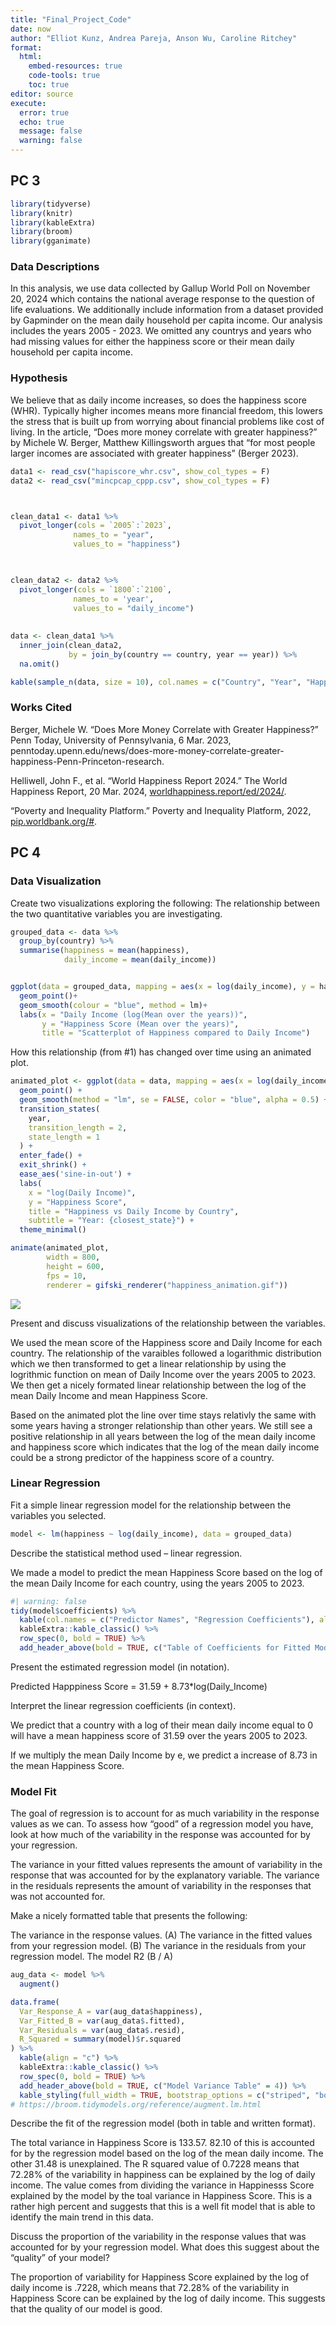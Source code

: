 ```yaml
---
title: "Final_Project_Code"
date: now
author: "Elliot Kunz, Andrea Pareja, Anson Wu, Caroline Ritchey"
format: 
  html:
    embed-resources: true
    code-tools: true
    toc: true
editor: source
execute: 
  error: true
  echo: true
  message: false
  warning: false
---
```


## PC 3

```r
library(tidyverse)
library(knitr)
library(kableExtra)
library(broom)
library(gganimate)
```

### Data Descriptions

In this analysis, we use data collected by Gallup World Poll on November 20, 2024 which contains the national average response to the question of life evaluations. We additionally include information from a dataset provided by Gapminder on the mean daily household per capita income. Our analysis includes the years 2005 - 2023. We omitted any countrys and years who had missing values for either the happiness score or their mean daily household per capita income.

### Hypothesis

We believe that as daily income increases, so does the happiness score (WHR). Typically higher incomes means more financial freedom, this lowers the stress that is built up from worrying about financial problems like cost of living. In the article, “Does more money correlate with greater happiness?” by Michele W. Berger, Matthew Killingsworth argues that “for most people larger incomes are associated with greater happiness” (Berger 2023).

```r
data1 <- read_csv("hapiscore_whr.csv", show_col_types = F)
data2 <- read_csv("mincpcap_cppp.csv", show_col_types = F)



clean_data1 <- data1 %>% 
  pivot_longer(cols = `2005`:`2023`,
              names_to = "year",
              values_to = "happiness")
  


clean_data2 <- data2 %>% 
  pivot_longer(cols = `1800`:`2100`,
              names_to = 'year',
              values_to = "daily_income")
  
  
data <- clean_data1 %>% 
  inner_join(clean_data2, 
             by = join_by(country == country, year == year)) %>% 
  na.omit()

kable(sample_n(data, size = 10), col.names = c("Country", "Year", "Happiness"," Daily Income"), align = "c", digits = 2)
```

### Works Cited

Berger, Michele W. “Does More Money Correlate with Greater Happiness?” Penn Today, University of Pennsylvania, 6 Mar. 2023, penntoday.upenn.edu/news/does-more-money-correlate-greater-happiness-Penn-Princeton-research.

Helliwell, John F., et al. "World Happiness Report 2024." The World Happiness Report, 20 Mar. 2024, [worldhappiness.report/ed/2024/](http://worldhappiness.report/ed/2024/).

"Poverty and Inequality Platform." Poverty and Inequality Platform, 2022, [pip.worldbank.org/#](http://pip.worldbank.org/#).

## PC 4

### Data Visualization
Create two visualizations exploring the following:
The relationship between the two quantitative variables you are investigating.

```r
grouped_data <- data %>% 
  group_by(country) %>% 
  summarise(happiness = mean(happiness), 
            daily_income = mean(daily_income))


ggplot(data = grouped_data, mapping = aes(x = log(daily_income), y = happiness))+
  geom_point()+
  geom_smooth(colour = "blue", method = lm)+
  labs(x = "Daily Income (log(Mean over the years))", 
       y = "Happiness Score (Mean over the years)", 
       title = "Scatterplot of Happiness compared to Daily Income")

```

How this relationship (from #1) has changed over time using an animated plot. 

```r
animated_plot <- ggplot(data = data, mapping = aes(x = log(daily_income), y = happiness)) +
  geom_point() +
  geom_smooth(method = "lm", se = FALSE, color = "blue", alpha = 0.5) +
  transition_states(
    year,
    transition_length = 2,
    state_length = 1
  ) +
  enter_fade() + 
  exit_shrink() +
  ease_aes('sine-in-out') +
  labs(
    x = "log(Daily Income)", 
    y = "Happiness Score", 
    title = "Happiness vs Daily Income by Country",
    subtitle = "Year: {closest_state}") +
  theme_minimal()

animate(animated_plot, 
        width = 800, 
        height = 600, 
        fps = 10,
        renderer = gifski_renderer("happiness_animation.gif"))
```

![](happiness_animation.gif)

Present and discuss visualizations of the relationship between the variables.

We used the mean score of the Happiness score and Daily Income for each country. The relationship of the varaibles followed a logarithmic distribution which we then transformed to get a linear relationship by using the logrithmic function on mean of Daily Income over the years 2005 to 2023. We then get a nicely formated linear relationship between the log of the mean Daily Income and mean Happiness Score. 

Based on the animated plot the line over time stays relativly the same with some years having a stronger relationship than other years. We still see a positive relationship in all years between the log of the mean daily income and happiness score which indicates that the log of the mean daily income could be a strong predictor of the happiness score of a country. 

### Linear Regression

Fit a simple linear regression model for the relationship between the variables you selected.

```r
model <- lm(happiness ~ log(daily_income), data = grouped_data)
```

Describe the statistical method used – linear regression.

We made a model to predict the mean Happiness Score based on the log of the mean Daily Income for each country, using the years 2005 to 2023. 

```r
#| warning: false
tidy(model$coefficients) %>% 
  kable(col.names = c("Predictor Names", "Regression Coefficients"), align = 'c', digits = 2) %>% 
  kableExtra::kable_classic() %>%
  row_spec(0, bold = TRUE) %>%
  add_header_above(bold = TRUE, c("Table of Coefficients for Fitted Model" = 2))
```

Present the estimated regression model (in notation).

Predicted Happpiness Score = 31.59 + 8.73*log(Daily_Income)

Interpret the linear regression coefficients (in context).

We predict that a country with a log of their mean daily income equal to 0 will have a mean happiness score of 31.59 over the years 2005 to 2023.

If we multiply the mean Daily Income by e, we predict a increase of 8.73 in the mean Happiness Score. 

### Model Fit

The goal of regression is to account for as much variability in the response values as we can. To assess how “good” of a regression model you have, look at how much of the variability in the response was accounted for by your regression.

The variance in your fitted values represents the amount of variability in the response that was accounted for by the explanatory variable. The variance in the residuals represents the amount of variability in the responses that was not accounted for.

Make a nicely formatted table that presents the following:

The variance in the response values. (A) The variance in the fitted values from your regression model. (B) The variance in the residuals from your regression model. The model R2 (B / A)

```r
aug_data <- model %>%
  augment()

data.frame(
  Var_Response_A = var(aug_data$happiness),
  Var_Fitted_B = var(aug_data$.fitted),
  Var_Residuals = var(aug_data$.resid),
  R_Squared = summary(model)$r.squared
) %>% 
  kable(align = "c") %>%
  kableExtra::kable_classic() %>%
  row_spec(0, bold = TRUE) %>%
  add_header_above(bold = TRUE, c("Model Variance Table" = 4)) %>%
  kable_styling(full_width = TRUE, bootstrap_options = c("striped", "bordered"))
# https://broom.tidymodels.org/reference/augment.lm.html
```

Describe the fit of the regression model (both in table and written format).

The total variance in Happiness Score is 133.57. 82.10 of this is accounted for by the regression model based on the log of the mean daily income. The other 31.48 is unexplained. The R squared value of 0.7228 means that 72.28% of the variability in happiness can be explained by the log of daily income. The value comes from dividing the variance in Happinesss Score explained by the model by the toal variance in Happiness Score.  This is a rather high percent and suggests that this is a well fit model that is able to identify the main trend in this data. 


Discuss the proportion of the variability in the response values that was accounted for by your regression model. What does this suggest about the “quality” of your model?

The proportion of variability for Happiness Score explained by the log of daily income is .7228, which means that 72.28% of the variability in Happiness Score can be explained by the log of daily income. This suggests that the quality of our model is good.